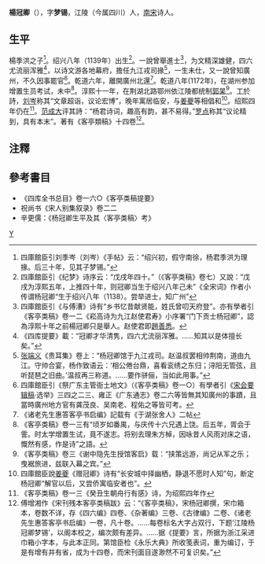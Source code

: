 '''楊冠卿'''（{{bd|1139年||？||}}），字'''梦锡'''，江陵（今属四川）人，[[南宋|南宋]]诗人。

==生平==
楊季洪之子<ref>四庫館臣引刘季岑（刘岑）《手帖》云：“绍兴初，假守南徐，杨君季洪为理掾。后三十年，见其子梦锡。”</ref>。绍兴八年（1139年）出生<ref>四庫館臣引《纪梦》诗序云：“戊戌年四十。”（《客亭类稿》卷七）又說：“戊戌为淳熙五年，上推四十年，则冠卿当生于绍兴八年己未”《全宋词》作者小传谓杨冠卿“生于绍兴八年（1138）。尝举进士，知广州”</ref>。一說曾舉進士<ref>四庫館臣引《与傅漕》诗有“乡书忆昔献贤能，姓氏曾叨天府登”。亦有學者引《客亭类稿》卷一二《崧高诗为九江赵使君寿》小序署“门下贡士杨冠卿”，認為淳熙十年之前楊冠卿只是舉人。赵使君即[[趙善悉|趙善悉]]。</ref>，为文精深雄健，四六尤流丽浑雅<ref>《四库提要》載：“冠卿才华清隽，四六尤流丽浑雅。……知其以是体擅长矣。”</ref>，以诗文游各地幕府，擔任九江戎司掾<ref>[[张端义|张端义]]《贵耳集》卷上：“杨冠卿馆于九江戎司。赵温叔罢相帅荆南，道由九江。守帅合宴，杨作致语云：‘相公倦台鼎，喜看衮绣之东归；浔阳无管弦，且听琵琶之旧曲。’温叔再三称道。……要作骈俪，当如此用事。”</ref>，一生未仕，又一說曾知廣州，不久因事罷官<ref>四庫館臣引《祭广东主管衙土地文》（《客亭类稿》卷一○）有學者引《[[宋会要辑稿|宋会要辑稿]]·选举》三四之二三、雍正《广东通志》卷二六等皆無其知廣州的事蹟，且當時廣州地方官有龚茂良、吴南老、程佑之等皆可考。</ref>。乾道六年，離開廣州北還<ref>《诸老先生惠答客亭书启编》記载有《于湖张舍人》二帖</ref>。乾道八年(1172年)，在湖州参加增置生员考试，未中<ref>《客亭类稿》卷一三有“顷岁如番禺，与庆传十六兄遇上饶。后五年，胥会于霅。时太学增置生试，竟不遂志。将别去理朱方棹，因咏昔人风雨对床之语，慨然有感，作是诗”之語。</ref>。淳熙十一年，在荆湖北路鄂州依江陵都统制[[郭杲|郭杲]]<ref>《客亭类稿》卷三《谢中隐先生授馆客启》载：“挟策远游，尚记从军之乐；曳裾旅进，兹联入幕之宾。”</ref>。工於詩，[[刘岑|刘岑]]称其“文章超诣，议论宏博”，晚年寓居临安，与[[姜夔|姜夔]]等相倡和<ref>四庫館臣說[[姜夔|姜夔]]《赠冠卿》诗有“长安城中择幽栖，静退不愿时人知”句，断定杨冠卿“解官以后，又尝侨寓临安者也”。</ref>。绍熙四年仍在<ref>《客亭类稿》卷一三《癸丑生朝舟行有感》诗，为绍熙四年作</ref>。[[范成大|范成大]]评其詩：“杨君诗词，趣高有韵，甚不易得。”[[罗点|罗点]]称其“议论精到，具有本末”。著有《客亭類稿》十四卷<ref>傅增湘作《宋刊残本客亭类稿跋》云：“《客亭类稿》，宋杨冠卿撰，宋巾箱本，卷数不详，存《四六编》四卷、《杂著编》三卷、《古律编》二卷、《诸老先生惠答客亭书启编》一卷，凡十卷。……每卷标名大字占双行，下题‘江陵杨冠卿梦锡’，以阁本校之，编次颇有差异。……据《提要》言，所据为浙江采进巾箱小字本，与此本正同。第馆臣检《永乐大典》所收笺表词，重为编订，于是有增有并有省，成为十四卷，而宋刊面目遂渺然不可复识矣。”</ref>。

== 注釋 ==
{{reflist|2}}

== 參考書目 ==
{{refbegin}}
*《四库全书总目》卷一六○《客亭类稿提要》
*祝尚书《宋人别集叙录》卷二二
*辛更儒：《杨冠卿生平及其〈客亭类稿〉考》
{{refend}}
[[category:宋朝政治人物|Y]]
